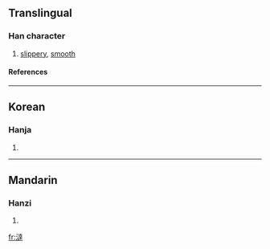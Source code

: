 ==Translingual==
===Han character===
{{Han char|rn=85|rad=水|as=13|sn=16|four=|canj=水卜土手 (EYGQ)}}
# [[slippery]], [[smooth]]
====References====
{{Han ref|kx=0654.130|dkj=18434|dj=1064.110|hdz=31736.040|uh=6FBE|ud=28606}}

----
==Korean==
===Hanja===
{{ko-hanja|hangeul=단|eumhun=|rv=dan|mr=tan|y=tan}}
# {{defn|Korean}}

----
==Mandarin==
===Hanzi===
{{cmn-hanzi|pin=[[tà]] (ta4)|wg=t'a<sup>4</sup>}}
# {{defn|Mandarin}}

[[fr:澾]]